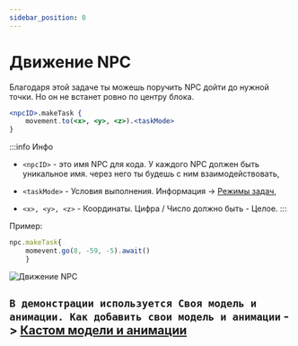 ```yaml
---
sidebar_position: 0
---
```


# Движение NPC

Благодаря этой задаче ты можешь поручить NPC дойти до нужной точки. Но он не встанет ровно по центру блока.

```jsx
<npcID>.makeTask {
    movement.to(<x>, <y>, <z>).<taskMode>
}
```
:::info Инфо

- `<npcID>` - это имя NPC для кода. У каждого NPC должен быть уникальное имя. через него ты будешь с ним взаимодействовать,

- `<taskMode>` - Условия выполнения. Информация -> [Режимы задач](../../taskMode),

- `<x>, <y>, <z>` - Координаты. Цифра / Число должно быть - Целое.
:::

Пример:
```jsx
npc.makeTask{
    momevent.go(8, -59, -5).await()
    }
```

![Движение NPC](../../../../static/img/he-guide/moveNPC.gif)

```В демонстрации используется Своя модель и анимации. Как добавить свои модель и анимации``` -> [Кастом модели и анимации](../../Resourses/custom-Models-and-Anims)
---